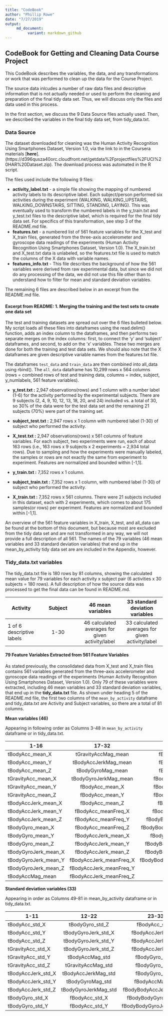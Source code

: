 ```yaml
---
title: "CodeBook"
author: "Phillip Rowe"
date: "7/27/2019"
output: 
     md_document: 
          variant: markdown_github
---
```


## CodeBook for Getting and Cleaning Data Course Project

This CodeBook describes the variables, the data, and any transformations or work that was performed to clean up the data for the Course Project.

The source data inlcudes a number of raw data files and descriptive information that is not actually needed or used to perform the cleaning and preparation of the final tidy data set.  Thus, we will discuss only the files and data used in this process.

In the first section, we discuss the 9 Data Source files actually used.  Then, we described the variables in the final tidy data set, from tidy_data.txt.

### Data Source

The dataset downloaded for cleaning was the Human Activity Recognition Using Smartphones Dataset, Version 1.0, via the link to in the Coursera materials [**here**].(https://d396qusza40orc.cloudfront.net/getdata%2Fprojectfiles%2FUCI%20HAR%20Dataset.zip).  The download process was automated in the R script.

The files used include the following 9 files:

* **activity_label.txt** - a simple file showing the mapping of numbered activity labels to its descriptive label. Each subject/person performed six activities during the experiment (WALKING, WALKING_UPSTAIRS, WALKING_DOWNSTAIRS, SITTING, STANDING, LAYING).  This was eventually used to transform the numbered labels in the y_train.txt and y_test.txt files to the descriptive label, which is required for the final tidy data set. For specifics of this transformation, see step 3 of the README.md file.
* **features.txt** - a numbered list of 561 feature variables for the X_test and X_train files, generated from the three-axis accelerometer and gyroscope data readings of the experiments (Human Activity Recognition Using Smartphones Dataset, Version 1.0).  The X_train.txt and X_test.txt data is unlabeled, so the features.txt file is used to match the columns of the X data with variable names.  
* **features_info.txt** - This file describes the background of how the 561 variables were derived from raw experimental data, but since we did not do any processing of the data, we did not use this file other than to understand how to filter for mean and standard deviation variables.

The remaining 6 files are described below in an excerpt from the README.md file.

#### Excerpt from README: 1. Merging the training and the test sets to create one data set

The test and training datasets are spread out over the 6 files bulleted below.  My script loads all these files into dataframes using the read.delim() function, adds an index column to the dataframes, and then performs two separate merges on the index columns: first, to connect the 'y' and 'subject' dataframes, and second, to add on the 'x' variables.  These two merges are done for both the training and test data sets.  We should also note that the X dataframes are given descriptive variable names from the features.txt file.

The dataframes `test_data` and `train_data` are then combined into all_data using rbind().  The ```all_data``` dataframe has 10,299 rows x 564 columns (rows = combined rows of test and training data, columns = index, subject, y_numlabels, 561 feature variables).

* **y_test.txt :** 2,947 observations(rows) and 1 column with a number label (1-6) for the activity performed by the experimental subjects.  There are 9 subjects (2, 4, 9, 10, 12, 13, 18, 20, and 24) included vs. a total of 30, so 30% of the data were for the test data set and the remaining 21 subjects (70%) were part of the training set.  
* **subject_test.txt :** 2,947 rows x 1 column with numbered label (1-30) of subject who performed the activity.
* **X_test.txt :** 2,947 observations(rows) x 561 columns of feature variables.  For each subject, two experiments were run, each of about 163 rows (i.e., 163 rows x 9 subjects x 2 experiments = 2,934 total rows).  Due to sampling and how the experiments were manually labeled, the samples or rows are not exactly the same from experiment to experiment. Features are normalized and bounded within [-1,1].

* **y_train.txt :** 7,352 rows x 1 column. 
* **subject_train.txt :** 7,352 rows x 1 column, with numbered label (1-30) of subject who performed the activity.
* **X_train.txt :** 7,352 rows x 561 columns. There were 21 subjects included in this dataset, each with 2 experiments, which comes to about 175 samples(or rows) per experiment. Features are normalized and bounded within [-1,1].

An overview of the 561 feature variables in X_train, X_test, and all_data can be found at the bottom of this document, but because most are excluded from the tidy data set and are not transformed in any way, we will not provide a full description of all 561. The names of the 79 variables (46 mean variables and 33 standard deviation variables) that end up in the mean_by_activity tidy data set are are included in the Appendix, however.

### Tidy_data.txt variables 

The tidy_data.txt file is 180 rows by 81 columns, showing the calculated mean value for 79 variables for each activity x subject pair (6 activities x 30 subjects = 180 rows).  A full description of how the source data was processed to get the final data can be found in README.md. 

|  Activity |  Subject  | 46 mean variables | 33 standard deviation variables |
|--------|:---------:|:---------:|:---------:|  
| 1 of 6 descriptive labels | 1-30 | 46 calculated averages for given activity/label | 33 calculated averages for given activity/label |

#### 79 Feature Variables Extracted from 561 Feature Variables 

As stated previously, the consolidated data from X_test and X_train files contains 561 variables generated from the three-axis accelerometer and gyroscope data readings of the experiments (Human Activity Recognition Using Smartphones Dataset, Version 1.0).  Only 79 of these variables were extracted, including 46 mean variables and 33 standard deviation variables, that end up in the **tidy_data.txt** file.  As shown under heading 5 of the README.md file, the first two columns of the ```mean_by_activity``` dataframe and tidy_data.txt are Activity and Subject variables, so there are a total of 81 columns.

**Mean variables (46)**

Appearing in following order as Columns 3-48 in ```mean_by_activity``` dataframe or in tidy_data.txt.

| 1-16    | 17-32    |  33-46      |
|--------|:---------:|:---------:|
| tBodyAcc_mean_X | tGravityAccMag_mean | fBodyGyro_mean_X | 
 | tBodyAcc_mean_Y | tBodyAccJerkMag_mean | fBodyGyro_mean_Y | 
 | tBodyAcc_mean_Z | tBodyGyroMag_mean | fBodyGyro_mean_Z | 
 | tGravityAcc_mean_X | tBodyGyroJerkMag_mean | fBodyGyro_meanFreq_X | 
 | tGravityAcc_mean_Y | fBodyAcc_mean_X | fBodyGyro_meanFreq_Y | 
 | tGravityAcc_mean_Z | fBodyAcc_mean_Y | fBodyGyro_meanFreq_Z | 
 | tBodyAccJerk_mean_X | fBodyAcc_mean_Z | fBodyAccMag_mean | 
 | tBodyAccJerk_mean_Y | fBodyAcc_meanFreq_X | fBodyAccMag_meanFreq | 
 | tBodyAccJerk_mean_Z | fBodyAcc_meanFreq_Y | fBodyBodyAccJerkMag_mean | 
 | tBodyGyro_mean_X | fBodyAcc_meanFreq_Z | fBodyBodyAccJerkMag_meanFreq | 
 | tBodyGyro_mean_Y | fBodyAccJerk_mean_X | fBodyBodyGyroMag_mean | 
 | tBodyGyro_mean_Z | fBodyAccJerk_mean_Y | fBodyBodyGyroMag_meanFreq | 
 | tBodyGyroJerk_mean_X | fBodyAccJerk_mean_Z | fBodyBodyGyroJerkMag_mean | 
 | tBodyGyroJerk_mean_Y | fBodyAccJerk_meanFreq_X | fBodyBodyGyroJerkMag_meanFreq | 
 | tBodyGyroJerk_mean_Z | fBodyAccJerk_meanFreq_Y | 
 | tBodyAccMag_mean | fBodyAccJerk_meanFreq_Z | 

**Standard deviation variables (33)**

Appearing in order as Columns 49-81 in mean_by_activity dataframe or in tidy_data.txt.

| 1-11    | 12-22    |  23-33     |
|--------|:---------:|:---------:|
 | tBodyAcc_std_X | tBodyGyro_std_Z | fBodyAcc_std_Z | 
 | tBodyAcc_std_Y | tBodyGyroJerk_std_X | fBodyAccJerk_std_X | 
 | tBodyAcc_std_Z | tBodyGyroJerk_std_Y | fBodyAccJerk_std_Y | 
 | tGravityAcc_std_X | tBodyGyroJerk_std_Z | fBodyAccJerk_std_Z | 
 | tGravityAcc_std_Y | tBodyAccMag_std | fBodyGyro_std_X | 
 | tGravityAcc_std_Z | tGravityAccMag_std | fBodyGyro_std_Y | 
 | tBodyAccJerk_std_X | tBodyAccJerkMag_std | fBodyGyro_std_Z | 
 | tBodyAccJerk_std_Y | tBodyGyroMag_std | fBodyAccMag_std | 
 | tBodyAccJerk_std_Z | tBodyGyroJerkMag_std | fBodyBodyAccJerkMag_std | 
 | tBodyGyro_std_X | fBodyAcc_std_X | fBodyBodyGyroMag_std | 
 | tBodyGyro_std_Y | fBodyAcc_std_Y | fBodyBodyGyroJerkMag_std | 
